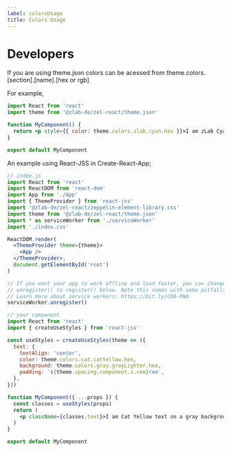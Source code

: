```yaml
---
label: colorsUsage
title: Colors Usage
---
```


# Developers

If you are using theme.json colors can be acessed from theme.colors.[section].[name].[hex or rgb]

For example,

```jsx
import React from 'react'
import theme from '@zlab-de/zel-react/theme.json'

function MyComponent() {
  return <p style={{ color: theme.colors.zlab.cyan.hex }}>I am zLab Cyan!</p>
}

export default MyComponent
```

An example using React-JSS in Create-React-App;

```jsx
// index.js
import React from 'react'
import ReactDOM from 'react-dom'
import App from './App'
import { ThemeProvider } from 'react-jss'
import '@zlab-de/zel-react/zeppelin-element-library.css'
import theme from '@zlab-de/zel-react/theme.json'
import * as serviceWorker from './serviceWorker'
import './index.css'

ReactDOM.render(
  <ThemeProvider theme={theme}>
    <App />
  </ThemeProvider>,
  document.getElementById('root')
)

// If you want your app to work offline and load faster, you can change
// unregister() to register() below. Note this comes with some pitfalls.
// Learn more about service workers: https://bit.ly/CRA-PWA
serviceWorker.unregister()

// your component
import React from 'react'
import { createUseStyles } from 'react-jss'

const useStyles = createUseStyles(theme => ({
  text: {
    textAlign: 'center',
    color: theme.colors.cat.catYellow.hex,
    background: theme.colors.gray.grayLighter.hex,
    padding: `${theme.spacing.component.s.rem}rem`,
  },
}))

function MyComponent({ ...props }) {
  const classes = useStyles(props)
  return (
    <p className={classes.text}>I am Cat Yellow text on a gray background!</p>
  )
}

export default MyComponent
```
